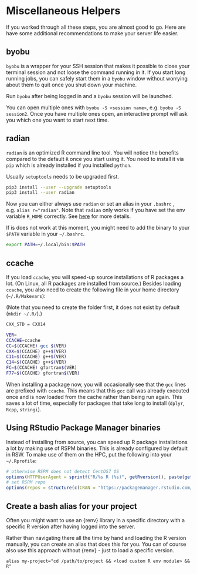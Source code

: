 # Miscellaneous Helpers

If you worked through all these steps, you are almost good to go.
Here are have some additional recommendations to make your server life easier.

## byobu

`byobu` is a wrapper for your SSH session that makes it possible to close your terminal session and not loose the command running in it.
If you start long running jobs, you can safely start them in a `byobu` window without worrying about them to quit once you shut down your machine.

Run `byobu` after being logged in and a `byobu` session will be launched.

You can open multiple ones with `byobu -S <session name>`, e.g. `byobu -S session2`.
Once you have multiple ones open, an interactive prompt will ask you which one you want to start next time.

## radian {#radian}

`radian` is an optimized R command line tool. 
You will notice the benefits compared to the default `R` once you start using it.
You need to install it via `pip` which is already installed if you installed `python`.

Usually `setuptools` needs to be upgraded first.

```sh
pip3 install --user --upgrade setuptools
pip3 install --user radian
```

Now you can either always use `radian` or set an alias in your `.bashrc` , e.g. `alias r="radian"`.
Note that `radian` only works if you have set the env variable `R_HOME` correctly.
See [here](#R) for more details.

If is does not work at this moment, you might need to add the binary to your `$PATH` variable in your `~/.bashrc`.

```sh
export PATH=~/.local/bin:$PATH
```

## ccache

If you load `ccache`, you will speed-up source installations of R packages a lot.
(On Linux, all R packages are installed from source.)
Besides loading `ccache`, you also need to create the following file in your home directory (`~/.R/Makevars`):

(Note that you need to create the folder first, it does not exist by default (`mkdir ~/.R/`).)

```sh
CXX_STD = CXX14

VER=
CCACHE=ccache
CC=$(CCACHE) gcc $(VER)
CXX=$(CCACHE) g++$(VER)
C11=$(CCACHE) g++$(VER)
C14=$(CCACHE) g++$(VER)
FC=$(CCACHE) gfortran$(VER)
F77=$(CCACHE) gfortran$(VER)
```

When installing a package now, you will occasionally see that the `gcc` lines are prefixed with `ccache`.
This means that this `gcc` call was already executed once and is now loaded from the cache rather than being run again.
This saves a lot of time, especially for packages that take long to install (`dplyr`, `Rcpp`, `stringi`).

## Using RStudio Package Manager binaries

Instead of installing from source, you can speed up R package installations a lot by making use of RSPM binaries.
This is already configured by default in RSW.
To make use of them on the HPC, put the following into your `~/.Rprofile`:

```r
# otherwise RSPM does not detect CentOS7 OS
options(HTTPUserAgent = sprintf("R/%s R (%s)", getRversion(), paste(getRversion(), R.version$platform, R.version$arch, R.version$os)))
# set RSPM repo
options(repos = structure(c(CRAN = "https://packagemanager.rstudio.com/cran/__linux__/centos7/latest")))
```

## Create a bash alias for your project {#wrapper}

Often you might want to use an {renv} library in a specific directory with a specific R version after having logged into the server.

Rather than navigating there all the time by hand and loading the R version manually, you can create an alias that does this for you.
You can of course also use this approach without {renv}  - just to load a specific version. 

```
alias my-project="cd /path/to/project && <load custom R env module> && R"
```
